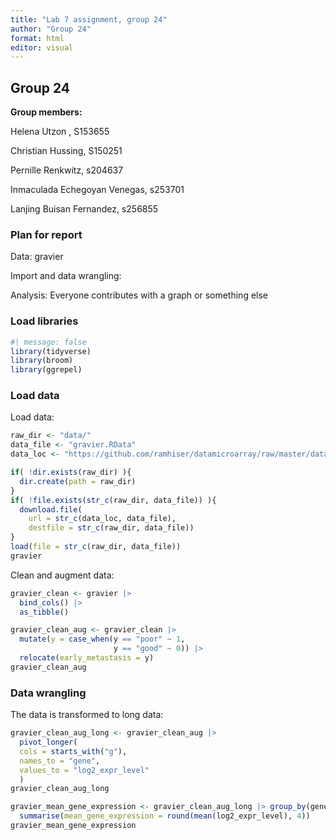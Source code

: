 ```yaml
---
title: "Lab 7 assignment, group 24"
author: "Group 24"
format: html
editor: visual
---
```


## Group 24

**Group members:**

Helena Utzon , S153655

Christian Hussing, S150251

Pernille Renkwitz, s204637

Inmaculada Echegoyan Venegas, s253701

Lanjing Buisan Fernandez, s256855

### Plan for report

Data: gravier

Import and data wrangling:

Analysis: Everyone contributes with a graph or something else

### Load libraries

```r
#| message: false  
library(tidyverse) 
library(broom) 
library(ggrepel)
```

### Load data

Load data:

```r
raw_dir <- "data/"
data_file <- "gravier.RData"
data_loc <- "https://github.com/ramhiser/datamicroarray/raw/master/data/"

if( !dir.exists(raw_dir) ){
  dir.create(path = raw_dir)
}
if( !file.exists(str_c(raw_dir, data_file)) ){
  download.file(
    url = str_c(data_loc, data_file),
    destfile = str_c(raw_dir, data_file))
}
load(file = str_c(raw_dir, data_file))
gravier
```

Clean and augment data:

```r
gravier_clean <- gravier |>
  bind_cols() |>
  as_tibble()

gravier_clean_aug <- gravier_clean |>
  mutate(y = case_when(y == "poor" ~ 1,
                       y == "good" ~ 0)) |> 
  relocate(early_metastasis = y)
gravier_clean_aug
```

### Data wrangling

The data is transformed to long data:

```r
gravier_clean_aug_long <- gravier_clean_aug |> 
  pivot_longer(
  cols = starts_with("g"),
  names_to = "gene",
  values_to = "log2_expr_level"
  )
gravier_clean_aug_long

```

```r
gravier_mean_gene_expression <- gravier_clean_aug_long |> group_by(gene, early_metastasis) |>
  summarise(mean_gene_expression = round(mean(log2_expr_level), 4))
gravier_mean_gene_expression
```
